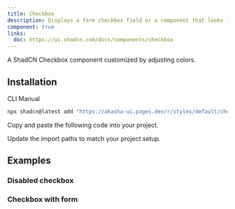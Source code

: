 ```yaml
---
title: Checkbox
description: Displays a form checkbox field or a component that looks like an checkbox field..
component: true
links:
  doc: https://ui.shadcn.com/docs/components/checkbox
---
```


A ShadCN Checkbox component customized by adjusting colors.

<ComponentPreview name="checkbox-demo" />

## Installation

<Tabs defaultValue="cli">

<TabsList>
  <TabsTrigger value="cli">CLI</TabsTrigger>
  <TabsTrigger value="manual">Manual</TabsTrigger>
</TabsList>
<TabsContent value="cli">

```bash
npx shadcn@latest add "https://akasha-ui.pages.dev/r/styles/default/checkbox.json"
```

</TabsContent>

<TabsContent value="manual">

<Steps>

<Step>Copy and paste the following code into your project.</Step>

<ComponentSource name="checkbox" />

<Step>Update the import paths to match your project setup.</Step>

</Steps>

</TabsContent>

</Tabs>

## Examples

### Disabled checkbox

<ComponentPreview name="checkbox-disabled-demo" description="A disabled checkbox" />

### Checkbox with form

<ComponentPreview name="checkbox-form-demo" description="A checkbox with form" />
